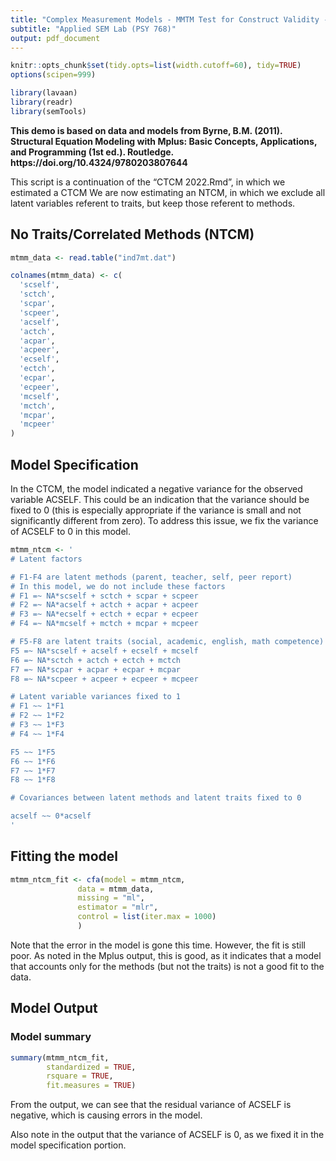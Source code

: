 ```yaml
---
title: "Complex Measurement Models - MMTM Test for Construct Validity - NTCM"
subtitle: "Applied SEM Lab (PSY 768)" 
output: pdf_document
---
```


```r
knitr::opts_chunk$set(tidy.opts=list(width.cutoff=60), tidy=TRUE)
options(scipen=999)
```

```r
library(lavaan)
library(readr)
library(semTools)
```
**This demo is based on data and models from Byrne, B.M. (2011). Structural Equation Modeling with Mplus: Basic Concepts, Applications, and Programming (1st ed.). Routledge. https://doi.org/10.4324/9780203807644**

This script is a continuation of the "CTCM 2022.Rmd", in which we estimated a CTCM We are now estimating an NTCM, in which we exclude all latent variables referent to traits, but keep those referent to methods. 

## No Traits/Correlated Methods (NTCM)

```r
mtmm_data <- read.table("ind7mt.dat")
```

```r
colnames(mtmm_data) <- c(
  'scself',
  'sctch',
  'scpar',
  'scpeer',
  'acself',
  'actch',
  'acpar',
  'acpeer',
  'ecself',
  'ectch',
  'ecpar',
  'ecpeer',
  'mcself',
  'mctch',
  'mcpar',
  'mcpeer'
)
```

## Model Specification

In the CTCM, the model indicated a negative variance for the observed variable ACSELF. This could be an indication that the variance should be fixed to 0 (this is especially appropriate if the variance is small and not significantly different from zero). To address this issue, we fix the variance of ACSELF to 0 in this model.

```r
mtmm_ntcm <- '
# Latent factors

# F1-F4 are latent methods (parent, teacher, self, peer report)
# In this model, we do not include these factors
# F1 =~ NA*scself + sctch + scpar + scpeer
# F2 =~ NA*acself + actch + acpar + acpeer
# F3 =~ NA*ecself + ectch + ecpar + ecpeer
# F4 =~ NA*mcself + mctch + mcpar + mcpeer

# F5-F8 are latent traits (social, academic, english, math competence)
F5 =~ NA*scself + acself + ecself + mcself
F6 =~ NA*sctch + actch + ectch + mctch 
F7 =~ NA*scpar + acpar + ecpar + mcpar
F8 =~ NA*scpeer + acpeer + ecpeer + mcpeer

# Latent variable variances fixed to 1
# F1 ~~ 1*F1
# F2 ~~ 1*F2
# F3 ~~ 1*F3
# F4 ~~ 1*F4

F5 ~~ 1*F5
F6 ~~ 1*F6
F7 ~~ 1*F7
F8 ~~ 1*F8

# Covariances between latent methods and latent traits fixed to 0

acself ~~ 0*acself
'
```

## Fitting the model

```r

mtmm_ntcm_fit <- cfa(model = mtmm_ntcm,
               data = mtmm_data,
               missing = "ml",
               estimator = "mlr",
               control = list(iter.max = 1000)
               )

```

Note that the error in the model is gone this time. However, the fit is still poor. As noted in the Mplus output, this is good, as it indicates that a model that accounts only for the methods (but not the traits) is not a good fit to the data.

## Model Output 

### Model summary

```r
summary(mtmm_ntcm_fit, 
        standardized = TRUE, 
        rsquare = TRUE,
        fit.measures = TRUE)
```

From the output, we can see that the residual variance of ACSELF is negative, which is causing errors in the model.

Also note in the output that the variance of ACSELF is 0, as we fixed it in the model specification portion.
